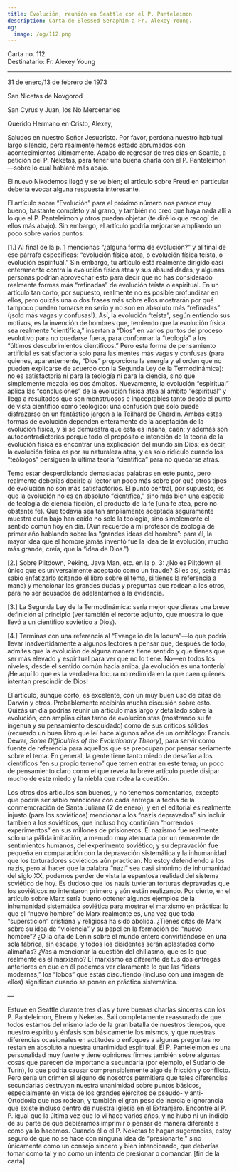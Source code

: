 ```yaml
---
title: Evolución, reunión en Seattle con el P. Panteleimon
description: Carta de Blessed Seraphim a Fr. Alexey Young.
og:
  image: /og/112.png
---
```


<div style={{textAlign:'right', fontFamily:'monospace'}}>Carta no. 112</div>
<div style={{textAlign:'left', fontFamily:'monospace'}}>Destinatario: Fr. Alexey Young</div>

---

31 de enero/13 de febrero de 1973

San Nicetas de Novgorod

San Cyrus y Juan, los No Mercenarios

Querido Hermano en Cristo, Alexey,

Saludos en nuestro Señor Jesucristo. Por favor, perdona nuestro habitual largo silencio, pero realmente hemos estado abrumados con acontecimientos últimamente. Acabo de regresar de tres días en Seattle, a petición del P. Neketas, para tener una buena charla con el P. Panteleimon—sobre lo cual hablaré más abajo.

El nuevo Nikodemos llegó y se ve bien; el artículo sobre Freud en particular debería evocar alguna respuesta interesante.

El artículo sobre “Evolución” para el próximo número nos parece muy bueno, bastante completo y al grano, y también no creo que haya nada allí a lo que el P. Panteleimon y otros puedan objetar (te diré lo que recogí de ellos más abajo). Sin embargo, el artículo podría mejorarse ampliando un poco sobre varios puntos:

[1.] Al final de la p. 1 mencionas “¿alguna forma de evolución?” y al final de ese párrafo especificas: “evolución física atea, o evolución física teísta, o evolución espiritual.” Sin embargo, tu artículo está realmente dirigido casi enteramente contra la evolución física atea y sus absurdidades, y algunas personas podrían aprovechar esto para decir que no has considerado realmente formas más “refinadas” de evolución teísta o espiritual. En un artículo tan corto, por supuesto, realmente no es posible profundizar en ellos, pero quizás una o dos frases más sobre ellos mostrarán por qué tampoco pueden tomarse en serio y no son en absoluto más “refinadas” (¡solo más vagas y confusas!). Así, la evolución “teísta”, según entiendo sus motivos, es la invención de hombres que, temiendo que la evolución física sea realmente “científica,” insertan a “Dios” en varios puntos del proceso evolutivo para no quedarse fuera, para conformar la “teología” a los “últimos descubrimientos científicos.” Pero esta forma de pensamiento artificial es satisfactoria solo para las mentes más vagas y confusas (para quienes, aparentemente, “Dios” proporciona la energía y el orden que no pueden explicarse de acuerdo con la Segunda Ley de la Termodinámica): no es satisfactoria ni para la teología ni para la ciencia, sino que simplemente mezcla los dos ámbitos. Nuevamente, la evolución “espiritual” aplica las “conclusiones” de la evolución física atea al ámbito “espiritual” y llega a resultados que son monstruosos e inaceptables tanto desde el punto de vista científico como teológico: una confusión que solo puede disfrazarse en un fantástico jargon a la Teilhard de Chardin. Ambas estas formas de evolución dependen enteramente de la aceptación de la evolución física, y si se demuestra que esta es insana, caen; y además son autocontradictorias porque todo el propósito e intención de la teoría de la evolución física es encontrar una explicación del mundo sin Dios; es decir, la evolución física es por su naturaleza atea, y es solo ridículo cuando los “teólogos” persiguen la última teoría “científica” para no quedarse atrás.

Temo estar desperdiciando demasiadas palabras en este punto, pero realmente deberías decirle al lector un poco más sobre por qué otros tipos de evolución no son más satisfactorios. El punto central, por supuesto, es que la evolución no es en absoluto “científica,” sino más bien una especie de teología de ciencia ficción, el producto de la fe (una fe atea, pero no obstante fe). Que todavía sea tan ampliamente aceptada seguramente muestra cuán bajo han caído no solo la teología, sino simplemente el sentido común hoy en día. (Aún recuerdo a mi profesor de zoología de primer año hablando sobre las “grandes ideas del hombre”: para él, la mayor idea que el hombre jamás inventó fue la idea de la evolución; mucho más grande, creía, que la “idea de Dios.”)

[2.] Sobre Piltdown, Peking, Java Man, etc. en la p. 3: ¿No es Piltdown el único que es universalmente aceptado como un fraude? Si es así, sería más sabio enfatizarlo (citando el libro sobre el tema, si tienes la referencia a mano) y mencionar las grandes dudas y preguntas que rodean a los otros, para no ser acusados de adelantarnos a la evidencia.

[3.] La Segunda Ley de la Termodinámica: sería mejor que dieras una breve definición al principio (ver también el recorte adjunto, que muestra lo que llevó a un científico soviético a Dios).

[4.] Terminas con una referencia al “Evangelio de la locura”—lo que podría llevar inadvertidamente a algunos lectores a pensar que, después de todo, admites que la evolución de alguna manera tiene sentido y que tienes que ser más elevado y espiritual para ver que no lo tiene. No—en todos los niveles, desde el sentido común hacia arriba, ¡la evolución es una tontería! ¡He aquí lo que es la verdadera locura no redimida en la que caen quienes intentan prescindir de Dios!

El artículo, aunque corto, es excelente, con un muy buen uso de citas de Darwin y otros. Probablemente recibirás mucha discusión sobre esto. Quizás un día podrías reunir un artículo más largo y detallado sobre la evolución, con amplias citas tanto de evolucionistas (mostrando su fe ingenua y su pensamiento descuidado) como de sus críticos sólidos (recuerdo un buen libro que leí hace algunos años de un ornitólogo: Francis Dewar, *Some Difficulties of the Evolutionary Theory*), para servir como fuente de referencia para aquellos que se preocupan por pensar seriamente sobre el tema. En general, la gente tiene tanto miedo de desafiar a los científicos “en su propio terreno” que temen entrar en este tema; un poco de pensamiento claro como el que revela tu breve artículo puede disipar mucho de este miedo y la niebla que rodea la cuestión.

Los otros dos artículos son buenos, y no tenemos comentarios, excepto que podría ser sabio mencionar con cada entrega la fecha de la conmemoración de Santa Juliana (2 de enero); y en el editorial es realmente injusto (para los soviéticos) mencionar a los “nazis depravados” sin incluir también a los soviéticos, que incluso hoy continúan “horrendos experimentos” en sus millones de prisioneros. El nazismo fue realmente solo una pálida imitación, a menudo muy atenuada por un remanente de sentimientos humanos, del experimento soviético; y su depravación fue pequeña en comparación con la depravación sistemática y la inhumanidad que los torturadores soviéticos aún practican. No estoy defendiendo a los nazis, pero al hacer que la palabra “nazi” sea casi sinónimo de inhumanidad del siglo XX, podemos perder de vista la espantosa realidad del sistema soviético de hoy. Es dudoso que los nazis tuvieran torturas depravadas que los soviéticos no intentaron primero y aún están realizando. Por cierto, en el artículo sobre Marx sería bueno obtener algunos ejemplos de la inhumanidad sistemática soviética para mostrar el marxismo en práctica: lo que el “nuevo hombre” de Marx realmente es, una vez que toda “superstición” cristiana y religiosa ha sido abolida. ¿Tienes citas de Marx sobre su idea de “violencia” y su papel en la formación del “nuevo hombre”? ¿O la cita de Lenin sobre el mundo entero convirtiéndose en una sola fábrica, sin escape, y todos los disidentes serán aplastados como alimañas? ¿Vas a mencionar la cuestión del chiliasmo, que es lo que realmente es el marxismo? El marxismo es diferente de tus dos entregas anteriores en que en él podemos ver claramente lo que las “ideas modernas,” los “lobos” que estás discutiendo (incluso con una imagen de ellos) significan cuando se ponen en práctica sistemática.

—

Estuve en Seattle durante tres días y tuve buenas charlas sinceras con los P. Panteleimon, Efrem y Neketas. Salí completamente reassurado de que todos estamos del mismo lado de la gran batalla de nuestros tiempos, que nuestro espíritu y énfasis son básicamente los mismos, y que nuestras diferencias ocasionales en actitudes o enfoques a algunas preguntas no restan en absoluto a nuestra unanimidad espiritual. El P. Panteleimon es una personalidad muy fuerte y tiene opiniones firmes también sobre algunas cosas que parecen de importancia secundaria (por ejemplo, el Sudario de Turín), lo que podría causar comprensiblemente algo de fricción y conflicto. Pero sería un crimen si alguno de nosotros permitiera que tales diferencias secundarias destruyan nuestra unanimidad sobre puntos básicos, especialmente en vista de los grandes ejércitos de pseudo- y anti-Ortodoxia que nos rodean, y también el gran peso de inercia e ignorancia que existe incluso dentro de nuestra Iglesia en el Extranjero. Encontré al P. P. igual que la última vez que lo vi hace varios años, y no hubo ni un indicio de su parte de que debiéramos imprimir o pensar de manera diferente a como ya lo hacemos. Cuando él o el P. Neketas te hagan sugerencias, estoy seguro de que no se hace con ninguna idea de “presionarte,” sino únicamente como un consejo sincero y bien intencionado, que deberías tomar como tal y no como un intento de presionar o comandar. [fin de la carta]
